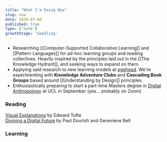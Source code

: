 ```yaml
---
title: "What I'm Doing Now"
slug: now
date: 2020-07-06
published: true
type: ['note']
growthStage: 'Seedling'
---
```


- Researching [[Computer-Supported Collaborative Learning]] and [[Pattern Languages]] for ad-hoc learning groups and reading collectives. Heavily inspired by the principles laid out in the [[The Knowledge Hydrant]], and seeking ways to expand on them.
- Applying said research to new learning models at [egghead](https://egghead.io/). We're experimenting with **Knowledge Adventure Clubs** and **Cascading Book Groups** based around [[Understanding by Design]] principles.
- Enthusiastically preparing to start a part-time Masters degree in [Digital Anthropology](https://www.ucl.ac.uk/anthropology/study/graduate-taught/digital-anthropology-msc) at UCL in September (yes... probably on Zoom)

### Reading

[Visual Explanations](/visual-explanations) by Edward Tufte  
[Divining a Digital Future]() by Paul Dourish and Genevieve Bell


### Learning
